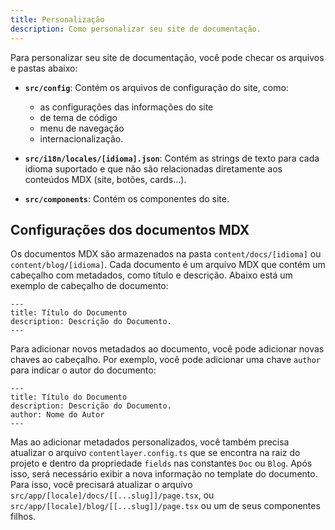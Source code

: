 ```yaml
---
title: Personalização
description: Como personalizar seu site de documentação.
---
```


Para personalizar seu site de documentação, você pode checar os arquivos e pastas abaixo:

- **`src/config`**: Contém os arquivos de configuração do site, como:
  - as configurações das informações do site
  - de tema de código
  - menu de navegação
  - internacionalização.

- **`src/i18n/locales/[idioma].json`**: Contém as strings de texto para cada idioma suportado e que não são relacionadas diretamente aos conteúdos MDX (site, botões, cards...).

- **`src/components`**: Contém os componentes do site.

## Configurações dos documentos MDX

Os documentos MDX são armazenados na pasta `content/docs/[idioma]` ou `content/blog/[idioma]`. Cada documento é um arquivo MDX que contém um cabeçalho com metadados, como título e descrição. Abaixo está um exemplo de cabeçalho de documento:

```mdx
---
title: Título do Documento
description: Descrição do Documento.
---
```

Para adicionar novos metadados ao documento, você pode adicionar novas chaves ao cabeçalho. Por exemplo, você pode adicionar uma chave `author` para indicar o autor do documento:

```mdx
---
title: Título do Documento
description: Descrição do Documento.
author: Nome do Autor
---
```
Mas ao adicionar metadados personalizados, você também precisa atualizar o arquivo `contentlayer.config.ts` que se encontra na raiz do projeto e dentro da propriedade `fields` nas constantes `Doc` ou `Blog`.
Após isso, será necessário exibir a nova informação no template do documento. Para isso, você precisará atualizar o arquivo `src/app/[locale]/docs/[[...slug]]/page.tsx`, ou `src/app/[locale]/blog/[[...slug]]/page.tsx` ou um de seus componentes filhos.


